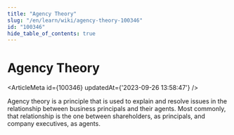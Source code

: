 ```yaml
---
title: "Agency Theory"
slug: "/en/learn/wiki/agency-theory-100346"
id: "100346"
hide_table_of_contents: true
---
```



# Agency Theory

<ArticleMeta id={100346} updatedAt={'2023-09-26 13:58:47'} />
<div className='border-solid border-b border-t-0 my-4 border-[var(--ifm-color-gray-300)]' />

Agency theory is a principle that is used to explain and resolve issues in the relationship between business principals and their agents. Most commonly, that relationship is the one between shareholders, as principals, and company executives, as agents.
